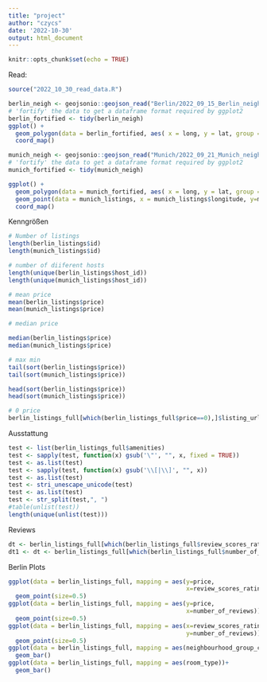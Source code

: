 ```yaml
---
title: "project"
author: "czycs"
date: '2022-10-30'
output: html_document
---
```


```r
knitr::opts_chunk$set(echo = TRUE)
```

Read:
```r
source("2022_10_30_read_data.R")
```

```r
berlin_neigh <- geojsonio::geojson_read("Berlin/2022_09_15_Berlin_neighbourhoods.geojson", what = "sp")
# 'fortify' the data to get a dataframe format required by ggplot2
berlin_fortified <- tidy(berlin_neigh)
ggplot() +
  geom_polygon(data = berlin_fortified, aes( x = long, y = lat, group = group), fill="#69b3a2", color="white") +
  coord_map()

```

```r
munich_neigh <- geojsonio::geojson_read("Munich/2022_09_21_Munich_neighbourhoods.geojson", what = "sp")
# 'fortify' the data to get a dataframe format required by ggplot2
munich_fortified <- tidy(munich_neigh)

ggplot() +
  geom_polygon(data = munich_fortified, aes( x = long, y = lat, group = group), fill="#69b3a2", color="white") +
  geom_point(data = munich_listings, x = munich_listings$longitude, y=munich_listings$latitude, size=0.5) +
  coord_map()
```
Kenngrößen

```r
# Number of listings
length(berlin_listings$id)
length(munich_listings$id)

# number of diiferent hosts
length(unique(berlin_listings$host_id))
length(unique(munich_listings$host_id))

# mean price 
mean(berlin_listings$price)
mean(munich_listings$price)

# median price

median(berlin_listings$price)
median(munich_listings$price)

# max min
tail(sort(berlin_listings$price))
tail(sort(munich_listings$price))

head(sort(berlin_listings$price))
head(sort(munich_listings$price))

# 0 price
berlin_listings_full[which(berlin_listings_full$price==0),]$listing_url


```


Ausstattung
```r
test <- list(berlin_listings_full$amenities)
test <- sapply(test, function(x) gsub('\"', "", x, fixed = TRUE))
test <- as.list(test)
test <- sapply(test, function(x) gsub('\\[|\\]', "", x))
test <- as.list(test)
test <- stri_unescape_unicode(test)
test <- as.list(test)
test <- str_split(test,", ")
#table(unlist(test))
length(unique(unlist(test)))

```
Reviews

```r
dt <- berlin_listings_full[which(berlin_listings_full$review_scores_rating==0),]
dt1 <- dt <- berlin_listings_full[which(berlin_listings_full$number_of_reviews==0),]
```


Berlin Plots
```r
ggplot(data = berlin_listings_full, mapping = aes(y=price, 
                                                  x=review_scores_rating))+
  geom_point(size=0.5)
ggplot(data = berlin_listings_full, mapping = aes(y=price, 
                                                  x=number_of_reviews))+
  geom_point(size=0.5)
ggplot(data = berlin_listings_full, mapping = aes(x=review_scores_rating, 
                                                  y=number_of_reviews))+
  geom_point(size=0.5)
ggplot(data = berlin_listings_full, mapping = aes(neighbourhood_group_cleansed))+
  geom_bar()
ggplot(data = berlin_listings_full, mapping = aes(room_type))+
  geom_bar()
```

